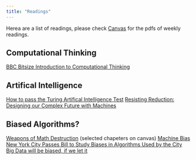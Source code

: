 ```yaml
---
title: "Readings"
---
```


Herea are a list of readings, please check [Canvas](http://www.courseworks.columbia.edu/welcome/) for the pdfs of weekly readings.

## Computational Thinking

[BBC Bitsize Introduction to Computational Thinking](https://www.bbc.co.uk/education/guides/zp92mp3/revision)

## Artifical Intelligence

[How to pass the Turing Artifical Intelligence Test](https://www.wired.com/2012/06/pass-turing-ai-test/)
[Resisting Reduction: Designing our Complex Future with Machines](https://pubpub.ito.com/pub/resisting-reduction)


## Biased Algorithms?

[Weapons of Math Destruction](https://weaponsofmathdestructionbook.com/) (selected chapeters on canvas)
[Machine Bias](https://www.propublica.org/article/machine-bias-risk-assessments-in-criminal-sentencing)
[New York City Passes Bill to Study Biases in Algorithms Used by the City](https://motherboard.vice.com/en_us/article/xw4xdw/new-york-city-algorithmic-bias-bill-law)
[Big Data will be biased, if we let it](https://towardsdatascience.com/bias-in-big-data-for-the-non-tech-90fc53729025)